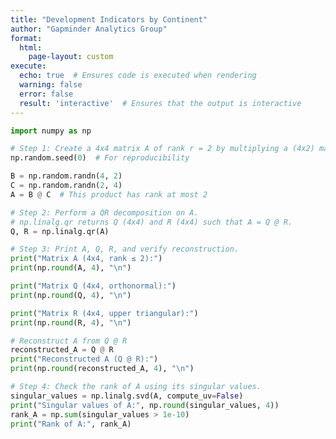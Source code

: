 ```yaml
---
title: "Development Indicators by Continent"
author: "Gapminder Analytics Group"
format: 
  html:
    page-layout: custom
execute:
  echo: true  # Ensures code is executed when rendering
  warning: false
  error: false
  result: 'interactive'  # Ensures that the output is interactive
---
```


``` python
import numpy as np

# Step 1: Create a 4x4 matrix A of rank r = 2 by multiplying a (4x2) matrix B with a (2x4) matrix C.
np.random.seed(0)  # For reproducibility

B = np.random.randn(4, 2)
C = np.random.randn(2, 4)
A = B @ C  # This product has rank at most 2

# Step 2: Perform a QR decomposition on A.
# np.linalg.qr returns Q (4x4) and R (4x4) such that A = Q @ R.
Q, R = np.linalg.qr(A)

# Step 3: Print A, Q, R, and verify reconstruction.
print("Matrix A (4x4, rank ≤ 2):")
print(np.round(A, 4), "\n")

print("Matrix Q (4x4, orthonormal):")
print(np.round(Q, 4), "\n")

print("Matrix R (4x4, upper triangular):")
print(np.round(R, 4), "\n")

# Reconstruct A from Q @ R
reconstructed_A = Q @ R
print("Reconstructed A (Q @ R):")
print(np.round(reconstructed_A, 4), "\n")

# Step 4: Check the rank of A using its singular values.
singular_values = np.linalg.svd(A, compute_uv=False)
print("Singular values of A:", np.round(singular_values, 4))
rank_A = np.sum(singular_values > 1e-10)
print("Rank of A:", rank_A)

```